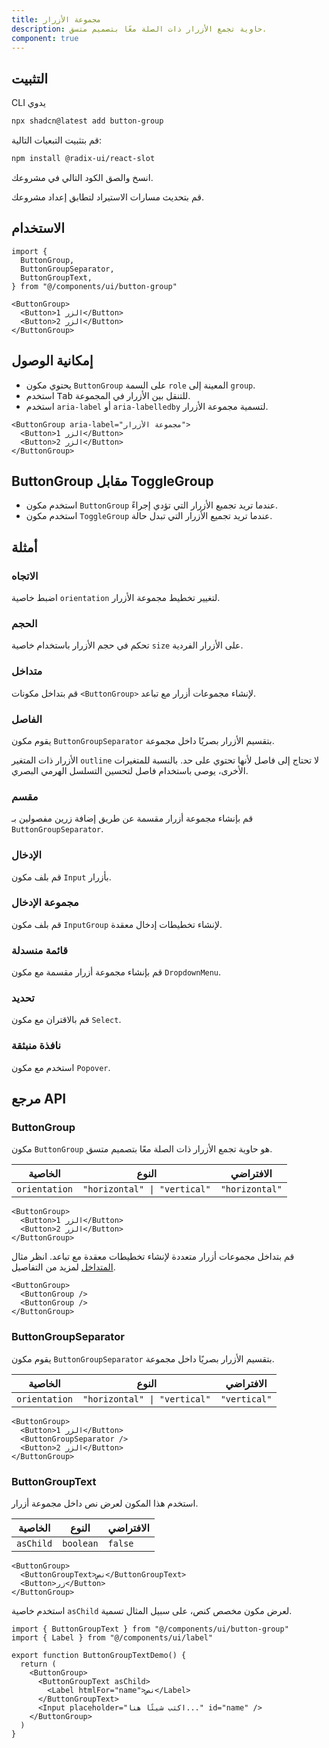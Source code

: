 ```yaml
---
title: مجموعة الأزرار
description: حاوية تجمع الأزرار ذات الصلة معًا بتصميم متسق.
component: true
---
```


<ComponentPreview name="button-group-demo" />

## التثبيت

<CodeTabs>

<TabsList>
  <TabsTrigger value="cli">CLI</TabsTrigger>
  <TabsTrigger value="manual">يدوي</TabsTrigger>
</TabsList>
<TabsContent value="cli">

```bash
npx shadcn@latest add button-group
```

</TabsContent>

<TabsContent value="manual">

<Steps>

<Step>قم بتثبيت التبعيات التالية:</Step>

```bash
npm install @radix-ui/react-slot
```

<Step>انسخ والصق الكود التالي في مشروعك.</Step>

<ComponentSource name="button-group" title="components/ui/button-group.tsx" />

<Step>قم بتحديث مسارات الاستيراد لتطابق إعداد مشروعك.</Step>

</Steps>

</TabsContent>

</CodeTabs>

## الاستخدام

```tsx
import {
  ButtonGroup,
  ButtonGroupSeparator,
  ButtonGroupText,
} from "@/components/ui/button-group"
```

```tsx
<ButtonGroup>
  <Button>الزر 1</Button>
  <Button>الزر 2</Button>
</ButtonGroup>
```

## إمكانية الوصول

- يحتوي مكون `ButtonGroup` على السمة `role` المعينة إلى `group`.
- استخدم <Kbd>Tab</Kbd> للتنقل بين الأزرار في المجموعة.
- استخدم `aria-label` أو `aria-labelledby` لتسمية مجموعة الأزرار.

```tsx showLineNumbers
<ButtonGroup aria-label="مجموعة الأزرار">
  <Button>الزر 1</Button>
  <Button>الزر 2</Button>
</ButtonGroup>
```

## ButtonGroup مقابل ToggleGroup

- استخدم مكون `ButtonGroup` عندما تريد تجميع الأزرار التي تؤدي إجراءً.
- استخدم مكون `ToggleGroup` عندما تريد تجميع الأزرار التي تبدل حالة.

## أمثلة

### الاتجاه

اضبط خاصية `orientation` لتغيير تخطيط مجموعة الأزرار.

<ComponentPreview name="button-group-orientation" />

### الحجم

تحكم في حجم الأزرار باستخدام خاصية `size` على الأزرار الفردية.

<ComponentPreview name="button-group-size" />

### متداخل

قم بتداخل مكونات `<ButtonGroup>` لإنشاء مجموعات أزرار مع تباعد.

<ComponentPreview name="button-group-nested" />

### الفاصل

يقوم مكون `ButtonGroupSeparator` بتقسيم الأزرار بصريًا داخل مجموعة.

الأزرار ذات المتغير `outline` لا تحتاج إلى فاصل لأنها تحتوي على حد. بالنسبة للمتغيرات الأخرى، يوصى باستخدام فاصل لتحسين التسلسل الهرمي البصري.

<ComponentPreview name="button-group-separator" />

### مقسم

قم بإنشاء مجموعة أزرار مقسمة عن طريق إضافة زرين مفصولين بـ `ButtonGroupSeparator`.

<ComponentPreview name="button-group-split" />

### الإدخال

قم بلف مكون `Input` بأزرار.

<ComponentPreview name="button-group-input" />

### مجموعة الإدخال

قم بلف مكون `InputGroup` لإنشاء تخطيطات إدخال معقدة.

<ComponentPreview name="button-group-input-group" />

### قائمة منسدلة

قم بإنشاء مجموعة أزرار مقسمة مع مكون `DropdownMenu`.

<ComponentPreview name="button-group-dropdown" />

### تحديد

قم بالاقتران مع مكون `Select`.

<ComponentPreview name="button-group-select" />

### نافذة منبثقة

استخدم مع مكون `Popover`.

<ComponentPreview name="button-group-popover" />

## مرجع API

### ButtonGroup

مكون `ButtonGroup` هو حاوية تجمع الأزرار ذات الصلة معًا بتصميم متسق.

| الخاصية | النوع | الافتراضي |
| ------------- | ---------------------------- | -------------- |
| `orientation` | `"horizontal" \| "vertical"` | `"horizontal"` |

```tsx
<ButtonGroup>
  <Button>الزر 1</Button>
  <Button>الزر 2</Button>
</ButtonGroup>
```

قم بتداخل مجموعات أزرار متعددة لإنشاء تخطيطات معقدة مع تباعد. انظر مثال [المتداخل](#nested) لمزيد من التفاصيل.

```tsx
<ButtonGroup>
  <ButtonGroup />
  <ButtonGroup />
</ButtonGroup>
```

### ButtonGroupSeparator

يقوم مكون `ButtonGroupSeparator` بتقسيم الأزرار بصريًا داخل مجموعة.

| الخاصية | النوع | الافتراضي |
| ------------- | ---------------------------- | ------------ |
| `orientation` | `"horizontal" \| "vertical"` | `"vertical"` |

```tsx
<ButtonGroup>
  <Button>الزر 1</Button>
  <ButtonGroupSeparator />
  <Button>الزر 2</Button>
</ButtonGroup>
```

### ButtonGroupText

استخدم هذا المكون لعرض نص داخل مجموعة أزرار.

| الخاصية | النوع | الافتراضي |
| --------- | --------- | ------- |
| `asChild` | `boolean` | `false` |

```tsx
<ButtonGroup>
  <ButtonGroupText>نص</ButtonGroupText>
  <Button>زر</Button>
</ButtonGroup>
```

استخدم خاصية `asChild` لعرض مكون مخصص كنص، على سبيل المثال تسمية.

```tsx showLineNumbers
import { ButtonGroupText } from "@/components/ui/button-group"
import { Label } from "@/components/ui/label"

export function ButtonGroupTextDemo() {
  return (
    <ButtonGroup>
      <ButtonGroupText asChild>
        <Label htmlFor="name">نص</Label>
      </ButtonGroupText>
      <Input placeholder="اكتب شيئًا هنا..." id="name" />
    </ButtonGroup>
  )
}
```
